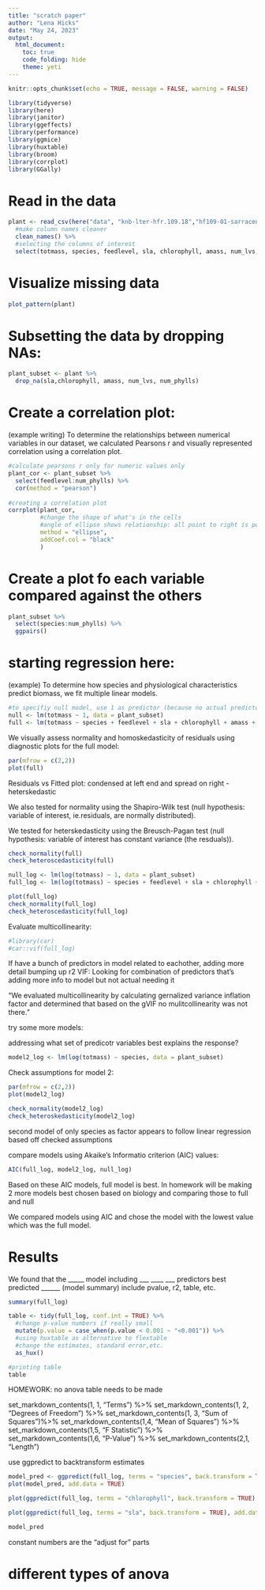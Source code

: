 ```yaml
---
title: "scratch paper"
author: "Lena Hicks"
date: "May 24, 2023"
output: 
  html_document:
    toc: true
    code_folding: hide 
    theme: yeti
---
```


```r
knitr::opts_chunk$set(echo = TRUE, message = FALSE, warning = FALSE)
```

```r
library(tidyverse)
library(here)
library(janitor)
library(ggeffects)
library(performance)
library(ggmice)
library(huxtable) 
library(broom)
library(corrplot)
library(GGally)
```

# Read in the data

```r
plant <- read_csv(here("data", "knb-lter-hfr.109.18","hf109-01-sarracenia.csv")) %>% 
  #make column names cleaner
  clean_names() %>% 
  #selecting the columns of interest
  select(totmass, species, feedlevel, sla, chlorophyll, amass, num_lvs, num_phylls)
```

# Visualize missing data

```r
plot_pattern(plant)
```

# Subsetting the data by dropping NAs:

```r
plant_subset <- plant %>% 
  drop_na(sla,chlorophyll, amass, num_lvs, num_phylls)
```

# Create a correlation plot:

(example writing) To determine the relationships between numerical variables in our dataset, we calculated Pearsons r and visually represented correlation using a correlation plot.

```r
#calculate pearsons r only for numeric values only
plant_cor <- plant_subset %>% 
  select(feedlevel:num_phylls) %>% 
  cor(method = "pearson")
  
#creating a correlation plot
corrplot(plant_cor,
         #change the shape of what's in the cells
         #angle of ellipse shows relationship: all point to right is postive, to left is negative
         method = "ellipse",
         addCoef.col = "black"
         )
```

# Create a plot fo each variable compared against the others

```r
plant_subset %>% 
  select(species:num_phylls) %>% 
  ggpairs()
```

# starting regression here:

(example) To determine how species and physiological characteristics predict biomass, we fit multiple linear models. 

```r
#to specifiy null model, use 1 as predictor (because no actual predictors, just intercept)
null <- lm(totmass ~ 1, data = plant_subset)
full <- lm(totmass ~ species + feedlevel + sla + chlorophyll + amass + num_lvs + num_phylls, data = plant_subset)
```


We visually assess normality and homoskedasticity of residuals using diagnostic plots for the full model:

```r
par(mfrow = c(2,2))
plot(full)
```

Residuals vs Fitted plot: condensed at left end and spread on right - heterskedastic

We also tested for normality using the Shapiro-Wilk test (null hypothesis: variable of interest, ie.residuals, are normally distributed).

We tested for heterskedasticity using the Breusch-Pagan test (null hypothesis: variable of interest has constant variance (the resduals)).
```r
check_normality(full)
check_heteroscedasticity(full)
```


```r
null_log <- lm(log(totmass) ~ 1, data = plant_subset)
full_log <- lm(log(totmass) ~ species + feedlevel + sla + chlorophyll + amass + num_lvs + num_phylls, data = plant_subset)

plot(full_log)
check_normality(full_log)
check_heteroscedasticity(full_log)
```

Evaluate multicollinearity:

```r
#library(car)
#car::vif(full_log)
```

If have a bunch of predictors in model related to eachother, adding more detail bumping up r2
VIF: Looking for combination of predictors that's adding more info to model but not actual needing it

"We evaluated multicollinearity by calculating gernalized variance inflation factor and determined that based on the gVIF no mulitcollinearity was not there."

try some more models:

addressing what set of predicotr variables best explains the response?

```r
model2_log <- lm(log(totmass) ~ species, data = plant_subset)
```

Check assumptions for model 2:
```r
par(mfrow = c(2,2))
plot(model2_log)

check_normality(model2_log)
check_heteroskedasticity(model2_log)
```
second model of only species as factor appears to follow linear regression based off checked assumptions

compare models using Akaike's Informatio criterion (AIC) values:
```r
AIC(full_log, model2_log, null_log)
```
Based on these AIC models, full model is best. 
In homework will be making 2 more models best chosen based on biology and comparing those to full and null

We compared models using AIC and chose the model with the lowest value which was the full model.

# Results

We found that the _____ model including ___ ____ ___ predictors best predicted ______ (model summary)
include pvalue, r2, table, etc.

```r
summary(full_log)

table <- tidy(full_log, conf.int = TRUE) %>% 
  #change p-value numbers if really small
  mutate(p.value = case_when(p.value < 0.001 ~ "<0.001")) %>% 
  #using huxtable as alternative to flextable 
  #change the estimates, standard error,etc.
  as_hux() 

#printing table  
table
```

HOMEWORK: no anova table needs to be made


  set_markdown_contents(1, 1, "Terms") %>% 
  set_markdown_contents(1, 2, "Degrees of Freedom") %>% 
  set_markdown_contents(1, 3, "Sum of Squares")%>% 
  set_markdown_contents(1,4, "Mean of Squares") %>% 
  set_markdown_contents(1,5, "F Statistic") %>% 
  set_markdown_contents(1,6, "P-Value") %>% 
  set_markdown_contents(2,1, "Length")





use ggpredict to backtransform estimates
```r
model_pred <- ggpredict(full_log, terms = "species", back.transform = TRUE)
plot(model_pred, add.data = TRUE)

plot(ggpredict(full_log, terms = "chlorophyll", back.transform = TRUE), add.data = TRUE)

plot(ggpredict(full_log, terms = "sla", back.transform = TRUE), add.data = TRUE)

model_pred
```
constant numbers are the "adjust for" parts


# different types of anova




